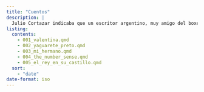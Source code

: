 ---
title: "Cuentos"
description: |
  Julio Cortazar indicaba que un escritor argentino, muy amigo del boxeo, le dijo alguna vez que en el combate que se entablaba entre un texto apasionante y su lector, la novela ganaba siempre por puntos, mientras que el cuento debía ganar por knockout. Aquí encontrarán la práctica que he echo de ésta actividad.
listing: 
  contents: 
    - 001_valentina.qmd
    - 002_yaguarete_preto.qmd
    - 003_mi_hermano.qmd
    - 004_the_number_sense.qmd
    - 005_el_rey_en_su_castillo.qmd
  sort:
    - "date" 
date-format: iso
---
